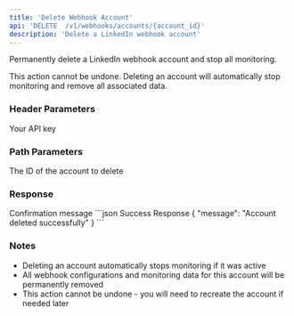 ```yaml
---
title: 'Delete Webhook Account'
api: 'DELETE  /v1/webhooks/accounts/{account_id}'
description: 'Delete a LinkedIn webhook account'
---
```


Permanently delete a LinkedIn webhook account and stop all monitoring.

<Note>
  This action cannot be undone. Deleting an account will automatically stop monitoring and remove all associated data.
</Note>

### Header Parameters

<ParamField header="x-api-key" type="string" required>
  Your API key
</ParamField>

### Path Parameters

<ParamField path="account_id" type="string" required>
  The ID of the account to delete
</ParamField>

### Response

<ResponseField name="message" type="string">
  Confirmation message
</ResponseField>

<ResponseExample>
```json Success Response
{
  "message": "Account deleted successfully"
}
```
</ResponseExample>

### Notes
- Deleting an account automatically stops monitoring if it was active
- All webhook configurations and monitoring data for this account will be permanently removed
- This action cannot be undone - you will need to recreate the account if needed later
